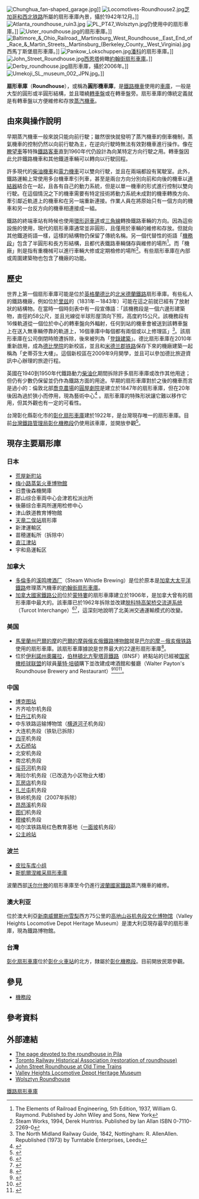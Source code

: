 [[File:Chunghua_fan-shaped_garage.jpg|thumb]]]]
[[File:Locomotives-Roundhouse2.jpg|thumb]][[芝加哥和西北铁路|芝加哥和西北铁路]]所屬的扇形車庫內景，攝於1942年12月。]]
[[File:Atlanta_roundhouse_ruin3.jpg|thumb]]
[[File:PL_PT47_Wolsztyn.jpg|thumb]]仍使用中的扇形車庫。]]
[[File:Uster_roundhouse.jpg|thumb]]的扇形車庫。]]
[[File:Baltimore_&_Ohio_Railroad,_Martinsburg_West_Roundhouse,_East_End_of_Race_&_Martin_Streets,_Martinsburg_(Berkeley_County,_West_Virginia).jpg|thumb]]西馬丁斯堡扇形車庫。]]
[[File:Pankow_Lokschuppen.jpg|thumb]][[潘科|潘科]]的扇形車庫。]]
[[File:John_Street_Roundhouse.jpg|thumb]][[西恩塔|西恩塔]]俯瞰[[約翰街扇形車庫|約翰街扇形車庫]]。]]
[[File:Derby_roundhouse.jpg|thumb]]扇形車庫，攝於2006年。]]
[[File:Umekoji_SL_museum_002_JPN.jpg|thumb]]。]]

'''扇形車庫'''（'''Roundhouse'''），或稱為'''圓形機車庫'''，是[[鐵路機車|鐵路機車]]使用的[[車庫|車庫]]，一般是大型的圓形或半圓形結構，並且環繞[[轉車盤|轉車盤]]或在轉車盤旁。扇形車庫的傳統定義就是有轉車盤以方便維修和存放[[蒸汽機車|蒸汽機車]]。

==由來與操作說明==
早期蒸汽機車一般來說只能向前行駛；雖然很快就發明了蒸汽機車的倒車機制，蒸氣機車的控制仍然以向前行駛為主，在逆向行駛時無法有效對機車進行操作。像在[[瞭望車|瞭望車]]等特殊[[鐵路客車|鐵路客車]]直到1960年代仍設計為向某特定方向行駛之用。轉車盤因此允許鐵路機車和其他鐵道車輛可以轉向以行駛回程。

許多現代的[[柴油機車|柴油機車]]和[[電力機車|電力機車]]可以雙向行駛，並且在兩端都設有駕駛室。此外，鐵路運輸上常使用多台機車牽引列車，甚至是兩台方向分別向前和向後的機車以[[铁路连接器|連結器]]結合在一起，且各有自己的動力系統，但是以單一機車的形式進行控制以雙向行駛。在這個情況之下的機車需要有特定技術將動力系統未成對的機車轉換方向、牽引鄰近軌道上的機車和在另一端重新連接。作業人員在將原始只有一個方向的機車和另一台反方向的機車相連接成一組。

鐵路的終端車站有時候也使用[[環形迴車道|環形迴車道]]或[[三角線|三角線]]轉換鐵路車輛的方向。因為這些設施的使用，現代的扇形車庫通常並非圓形，且僅用於車輛的維修和存放。但就向其他鐵道術語一樣，這樣的結構物仍保留了傳統名稱。另一個代替性的術語「[[機務段|機務段]]」包含了半圓形和長方形結構，且都代表鐵路車輛儲存與維修的場所<ref>The Elements of Railroad Engineering, 5th Edition, 1937, William G. Raymond. Published by John Wiley and Sons, New York</ref>。而「機廠」則是指有重機械可以進行車輛大修或定期檢修的場所<ref>Steam Works, 1994, Derek Huntriss. Published by Ian Allan ISBN 0-7110-2269-0</ref>。有些扇形車庫在內部或周圍建築物也包含了機廠的功能。

==歷史==
世界上第一個扇形車庫可能是位於[[英格蘭|英格蘭]][[德比_(英格蘭)|德比]]的[[北米德蘭鐵路|北米德蘭鐵路]]扇形車庫。有些私人的鐵路機廠，例如位於[[里兹|里兹]]的{{le|Fenton, Murray and Jackson}}（1831年－1843年）可能在這之前就已經有了放射狀的結構物。在當時一個時刻表中有一段宣傳語：「該機務段是一個六邊形建築物，直徑約58公尺，並且光線從半球形屋頂向下照，高度約15公尺。該機務段有16條軌道從一個位於中心的轉車盤向外輻射，任何到站的機車會被送到該轉車盤上在送入無車輛停靠的軌道上，16個車庫中每個都有兩個或以上修理區」<ref name="Midland Railway Guide">The North Midland Railway Guide, 1842, Nottingham: R. AllenAllen. Republished (1973) by Turntable Enterprises, Leeds</ref>。該扇形車庫在公司倒閉時險遭拆除，後來被列為「[[登錄建築|登錄建築]]」。德比扇形車庫在2010年重新啟用，成為[[德比學院|德比學院]]的新校區，並且和[[米德兰郡铁路|米德兰郡铁路]]保存下來的機廠建築一起稱為「史蒂芬生大樓」。這個新校區在2009年9月開學，並且可以參加德比旅遊資訊中心辦理的旅遊行程。

英國在1940到1950年代鐵路動力[[柴油化|柴油化]]期間拆除許多扇形車庫或改作其他用途；但仍有少數仍保留並仍作為鐵路方面的用途。早期的扇形車庫對於之後的機車而言是過小的：倫敦北部[[喬克農場|喬克農場]]的[[圓屋劇院|圓屋劇院]]是建立於1847年的扇形車庫，但在20年後因為過於狹小而停用，現為藝術中心<ref name="roundhouse-history">{{cite web|url=http://www.roundhouse.org.uk/about/history |title=The history of Roundhouse |publisher=roundhouse.org.uk |accessdate=2010-04-03 |deadurl=yes |archiveurl=https://web.archive.org/web/20100413103248/http://www.roundhouse.org.uk/about/history |archivedate=2010-04-13 }} </ref> 。扇形車庫的特殊形狀讓它難以移作它用，但其外觀也有一定的可看性。

台灣彰化縣彰化市的[[彰化扇形車庫|彰化扇形車庫]]建於1922年，是台灣現存唯一的扇形車庫。目前[[台灣鐵路管理局|台灣鐵路管理局]][[彰化機務段|彰化機務段]]仍使用該車庫，並開放參觀<ref>{{Cite web |url=http://www.epochtimes.com/b5/9/2/18/n2434127.htm |title=台鐵彰化機務段將遷移 仍會使用扇形車庫 |accessdate=2012-01-15 |archive-date=2012-01-19 |archive-url=https://web.archive.org/web/20120119222547/http://www.epochtimes.com/b5/9/2/18/n2434127.htm |dead-url=no }}</ref>。

== 現存主要扇形庫 ==

=== 日本 ===

* [[荒屋新町站|荒屋新町站]]
* [[梅小路蒸氣火車博物館|梅小路蒸氣火車博物館]]
* 旧豊後森機関庫
* 郡山综合車両中心会津若松派出所
* 後藤综合車両所運用检修中心
* 津山鉄道教育博物館
* [[天龍二俁站|天竜二俣站]]扇形庫　
* 新津運輸区
* 苗穂運転所（拆除中）
* [[直江津站|直江津站]]
* 宇和島運転区

=== 加拿大 ===

* [[多倫多|多倫多]]的[[溪鸣啤酒厂|溪鸣啤酒厂]]（Steam Whistle Brewing）是位於原本是[[加拿大太平洋鐵路|加拿大太平洋鐵路]]修理蒸汽機車的[[約翰街扇形車庫|約翰街扇形車庫]]。
* [[加拿大國家鐵路公司|加拿大國家鐵路公司]]位於[[蒙特婁|蒙特婁]]的扇形車庫建立於1906年，是加拿大曾有的扇形車庫中最大的。該車庫已於1962年拆除並改建[[脱科特高架桥交流道系统|脱科特高架桥交流道系统]]（Turcot Interchange）<ref>{{Cite web|title=The Turcot Yards to the Turcot Interchange 2|url=http://readingcities.com/index.php/montreal/comments/the_turcot_yards_to_the_turcot_interchange1/|access-date=2012-01-15|archive-url=https://web.archive.org/web/20080705134259/http://readingcities.com/index.php/montreal/comments/the_turcot_yards_to_the_turcot_interchange1|archive-date=2008-07-05|dead-url=yes}}</ref><ref>{{Cite web|title=Turcot, Glen Yards and the St-Jacques Escarpment Through the Ages|url=http://spacingmontreal.ca/2009/05/13/turcot-glen-yards-and-the-st-jacques-escarpment-through-the-ages/|access-date=2012-01-15|archive-url=https://web.archive.org/web/20110707004457/http://spacingmontreal.ca/2009/05/13/turcot-glen-yards-and-the-st-jacques-escarpment-through-the-ages/|archive-date=2011-07-07|dead-url=yes}}</ref>，這深刻地說明了北美洲交通運輸模式的改變。

=== 美国 ===

* [[馬里蘭州|馬里蘭州]][[巴爾的摩|巴爾的摩]]的[[巴爾的摩與俄亥俄鐵路博物館|巴爾的摩與俄亥俄鐵路博物館]]就是[[巴爾的摩與俄亥俄鐵路|巴尔的摩－俄亥俄铁路]]使用的扇形車庫。該扇形車庫據說是世界最大的22邊形扇形車庫<ref>{{Cite web |url=http://www.prnewswire.co.uk/cgi/news/release?id=130073 |title=PRNewswire press release, September 15, 2004. |accessdate=2012-01-15 |archive-date=2012-05-15 |archive-url=https://web.archive.org/web/20120515165140/http://www2.prnewswire.co.uk/cgi/news/release?id=130073 |dead-url=no }}</ref>。
* 位於[[伊利諾州|伊利諾州]][[奧羅拉_(伊利諾州)|奧羅拉]]，[[伯林頓北方聖塔菲鐵路|伯林頓北方聖塔菲鐵路]]（BNSF）終點站的{{le|兩兄弟圓屋|Two Brothers Roundhouse}}已經被[[国家橄榄球联盟|国家橄榄球联盟]]的球員[[華特·培頓|華特·培頓]]購下並改建成啤酒館和餐廳（Walter Payton's Roundhouse Brewery and Restaurant）<ref name="form">{{cite web|title=National Register of Historic Places Registration Form: Chicago, Burlington, & Quincy Roundhouse and Locomotive Shop|url=http://gis.hpa.state.il.us/hargis/PDFs/200255.pdf|accessdate=July 6, 2010|date=February 16, 1978|publisher=National Register of Historic Places}}{{dead link|date=2018年3月|bot=InternetArchiveBot|fix-attempted=yes}}</ref><ref>{{cite web|title=存档副本|url=http://beaconnews.suntimes.com/news/5165570-418/cheers-auroras-roundhouse-sold-to-two-brothers-brewery-of-warrenville.html|accessdate=2011-05-04|archiveurl=https://web.archive.org/web/20110507074940/http://beaconnews.suntimes.com/news/5165570-418/cheers-auroras-roundhouse-sold-to-two-brothers-brewery-of-warrenville.html|archivedate=2011-05-07|deadurl=yes}}</ref><ref>{{cite web|title=存档副本|url=http://beaconnews.suntimes.com/6116486-417/roundhouse-to-reopen-friday.html|accessdate=2011-06-24|archiveurl=https://web.archive.org/web/20120323000436/http://beaconnews.suntimes.com/6116486-417/roundhouse-to-reopen-friday.html|archivedate=2012-03-23|deadurl=yes}}</ref>。

=== 中国 ===

* [[博克图站|博克图站]]
* 齐齐哈尔机务段
* [[牡丹江站|牡丹江]]机务段
* 中东铁路运输博物馆（[[横道河子站|横道河子]]机务段）
* 大连机务段（铁轨已拆除）
* [[四平站|四平]]机务段
* [[大石桥站|大石桥站]]
* 北安机务段
* 南岔机务段
* [[绥芬河站|绥芬河]]机务段
* 海拉尔机务段（已改造为小区物业大楼）
* [[瓦房店站|瓦房店]]机务段
* [[扎兰屯站|扎兰屯]]机务段
* 铁岭机务段（2007年拆除）
* [[昂昂溪站|昂昂溪]]机务段
* [[图们站|图们]]机务段
* [[穆棱站|穆棱]]机务段
* 哈尔滨铁路局红色教育基地（[[一面坡站|一面坡]]机务段）
* [[公主岭站|公主岭站]]

=== 波兰 ===

* [[皮拉车库小组|皮拉车库小组]]
* [[斯凱爾涅維采扇形車庫|斯凱爾涅維采扇形車庫]]
波蘭西部[[沃尔什滕|沃尔什滕]]的扇形車庫至今仍進行[[波蘭國家鐵路|波蘭國家鐵路]]蒸汽機車的維修。

===澳大利亚===

位於澳大利亞[[新南威爾斯州|新南威爾斯州]][[悉尼|雪梨]]西方75公里的[[高地山谷机务段文化博物馆|高地山谷机务段文化博物馆]]（Valley Heights Locomotive Depot Heritage Museum）是澳大利亞現存最早的扇形車庫，現為鐵路博物館。

===台灣===

[[彰化扇形車庫|彰化扇形車庫]]位於[[彰化火車站|彰化火車站]]的北方，隸屬於[[彰化機務段|彰化機務段]]。目前開放民眾參觀。

==參見==
*[[機務段|機務段]]

==參考資料==
{{reflist}}

==外部連結==
* [http://parowozownia.ovh.org/english/index.html The page devoted to the roundhouse in Pila] {{Wayback|url=http://parowozownia.ovh.org/english/index.html |date=20090513043214 }}
* [http://www.trha.ca Toronto Railway Historical Association (restoration of roundhouse)] {{Wayback|url=http://www.trha.ca/ |date=20200823150159 }}
* [http://www.trainweb.org/oldtimetrains/CPR_Toronto/JOHN_ST_LOCOMOTIVE.htm John Street Roundhouse at Old Time Trains] {{Wayback|url=http://www.trainweb.org/oldtimetrains/CPR_Toronto/JOHN_ST_LOCOMOTIVE.htm |date=20120104061844 }}
* [http://infobluemountains.net.au/locodepot/ Valley Heights Locomotive Depot Heritage Museum] {{Wayback|url=http://infobluemountains.net.au/locodepot/ |date=20140209081939 }}
* [https://web.archive.org/web/20111229071134/http://www.parowozowniawolsztyn.pl/home/lang/en Wolsztyn Roundhouse]
{{commonscat|Roundhouses}}

{{鐵路}} 
{{Portal bar|交通|鐵路}}


[[Category:鐵路扇形車庫|]]